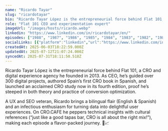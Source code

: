 ```yaml
---
name: "Ricardo Tayar"
slug: "ricardotayar"
bio: "Ricardo Tayar López is the entrepreneurial force behind Flat 101, a CRO and digital experience agency he founded in 2013. As CEO, he’s guided over 300 digital projects, authored Spain’s first CRO book in Spanish, and launched an acclaimed CRO study now in its fourth edition, proof he’s steeped in both theory and practice of conversion optimization.\n\nA UX and SEO veteran, Ricardo brings a bilingual flair (English & Spanish) and an infectious enthusiasm for turning data into delightful user experiences. On CRO.CAFE he peppers technical insights with cultural references (“just like a good tapas bar, CRO is all about the right mix!”), making each episode a flavor-packed journey. 🍷📈"
role: "Flat 101 CEO and experimentation expert"
imageUrl: "/images/hosts/ricardo.webp"
linkedin: "https://www.linkedin.com/in/ricardotayar/en/"
episodes: ["1988", "1987", "1986", "1985", "1984", "1983", "1982", "1981", "1980", "1979", "1978", "1977", "1976", "1975", "1974", "1973", "1972", "1971", "1970", "1969", "1968", "1967", "1966", "1965", "1964"]
socialLinks: [{"platform":"linkedin","url":"https://www.linkedin.com/in/ricardotayar/en/"}]
createdAt: 2025-06-03T18:22:59.000Z
updatedAt: 2025-07-12T21:07:24.000Z
syncedAt: 2025-07-31T18:11:50.518Z
---
```


Ricardo Tayar López is the entrepreneurial force behind Flat 101, a CRO and digital experience agency he founded in 2013. As CEO, he’s guided over 300 digital projects, authored Spain’s first CRO book in Spanish, and launched an acclaimed CRO study now in its fourth edition, proof he’s steeped in both theory and practice of conversion optimization.

A UX and SEO veteran, Ricardo brings a bilingual flair (English & Spanish) and an infectious enthusiasm for turning data into delightful user experiences. On CRO.CAFE he peppers technical insights with cultural references (“just like a good tapas bar, CRO is all about the right mix!”), making each episode a flavor-packed journey. 🍷📈